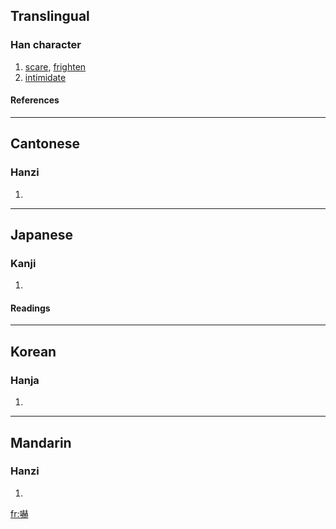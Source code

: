 {{see|吓}}

==Translingual==
===Han character===
{{Han char|rn=30|rad=口|as=14|sn=17|four=6403<sub>1</sub>|canj=口土金金 (RGCC)}}
# [[scare]], [[frighten]]
# [[intimidate]]
====References====
{{Han ref|kx=0211.370|dkj=04459|dj=0434.290|hdz=10695.100|uh=5687|ud=22151|bh=C07E|bd=49278}}
----
==Cantonese==
===Hanzi===
{{yue-hanzi|jyut=|y=haak3}}
# {{defn|Cantonese}}
----
==Japanese==
===Kanji===
{{ja-kanji|grade=c|rs=口14}}
# {{defn|Japanese}} 
====Readings====
{{ja-readings|on=[[かく]] (kaku), [[か]] (ka)|kun=[[おどす]] (odosu)}}
----
==Korean==
===Hanja===
{{ko-hanja|hangeul=[[하]], [[혁]]|rv=ha, hyeok|mr=ha, hyŏk}}
# {{defn|Korean}}
----
==Mandarin==
===Hanzi===
{{cmn-hanzi|sim=吓|pin=[[xià]] (xia4)|wg=hsia<sup>4</sup>}}
# {{defn|Mandarin}}

[[fr:嚇]]